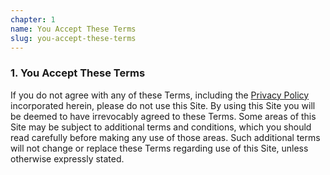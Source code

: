 ```yaml
---
chapter: 1
name: You Accept These Terms
slug: you-accept-these-terms
---
```


### 1. You Accept These Terms

If you do not agree with any of these Terms, including the [Privacy Policy](/privacy-policy) incorporated herein, please do not use this Site. By using this Site you will be deemed to have irrevocably agreed to these Terms. Some areas of this Site may be subject to additional terms and conditions, which you should read carefully before making any use of those areas. Such additional terms will not change or replace these Terms regarding use of this Site, unless otherwise expressly stated.
